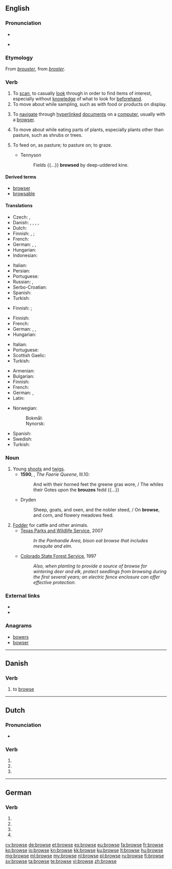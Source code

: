 ==English==

===Pronunciation===
* {{audio|en-us-browse.ogg|Audio (US)|lang=en}}

* {{rhymes|aʊz}}

===Etymology===
From {{etyl|frm|en}} ''[[brouster]]'', from {{etyl|fro|en}} ''[[broster]]''.

===Verb===
{{en-verb|brows|ing}}

# To [[scan]], to casually [[look]] through in order to find items of interest, especially without [[knowledge]] of what to look for [[beforehand]].
# To move about while sampling, such as with food or products on display.
# {{context|transitive|computing|lang=en}} To [[navigate]] through [[hyperlinked]] [[document]]s on a [[computer]], usually with a [[browser]].
# {{context|intransitive|of an animal|lang=en}} To move about while eating parts of plants, especially plants other than pasture, such as shrubs or trees.
# {{context|transitive|lang=en}} To feed on, as pasture; to pasture on; to graze.
#* Tennyson
#*: Fields {{...}} '''browsed''' by deep-uddered kine.

====Derived terms====
* [[browser]]
* [[browsable]]

====Translations====
{{trans-top|scan, casually look through}}
* Czech: {{t|cs|brouzdat}},  {{t|cs|prohlížet si}}
* Danish: {{t|da|gennemse|c}}, {{t+|da|skimme|c}}, {{t|da|gennem-|n}}, {{t|da|gennemrode|c}}, {{t|da|gennemsøge|c}}
* Dutch: {{t+|nl|doorbladeren}}
* Finnish: {{t+|fi|katsella}}, {{t|fi|tutkailla}}; {{t|fi|selailla}} {{qualifier|of media}}
* French: {{t+|fr|feuilleter}}
* German: {{t+|de|blättern}}, {{t|de|durchstöbern}}, {{t+|de|surfen}}
* Hungarian: {{t|hu|átböngész}}
* Indonesian: {{t+|id|lihat|alt=melihat-lihat}}
{{trans-mid}}
* Italian: {{t+|it|osservare}}
* Persian: {{t+|fa|مرور|tr=morur|sc=fa-Arab}}
* Portuguese: {{t+|pt|observar}}
* Russian: {{t+|ru|просма́тривать|impf|sc=Cyrl}}, {{t+|ru|просмотре́ть|pf|sc=Cyrl}}
* Serbo-Croatian: {{t|sh|прегледати|tr=pregledati|sc=Cyrl}}
* Spanish: {{t+|es|navegar}}
* Turkish: {{t+|tr|gözden geçirmek}}
{{trans-bottom}}

{{trans-top|move about while sampling}}
* Finnish: {{t+|fi|kierrellä}}; {{t|fi|maistella}} {{qualifier|of food and drink}}
{{trans-mid}}
{{trans-bottom}}

{{trans-top|navigate through hyperlinked documents}}
* Finnish: {{t+|fi|selata}}
* French: {{t+|fr|naviguer}}
* German: {{t|de|browsen}}, {{t+|de|durchsuchen}}, {{t+|de|stöbern}}
* Hungarian: {{t+|hu|böngészik}}
{{trans-mid}}
* Italian: {{t+|it|navigare}}
* Portuguese: {{t+|pt|navegar}}
* Scottish Gaelic: {{t|gd|brabhsaich}}
* Turkish: {{t+|tr|gözatmak}}
{{trans-bottom}}

{{trans-top|move about while eating parts of plants}}
* Armenian: {{t+|hy|արածել|tr=araçel}}
* Bulgarian: {{t+|bg|паса}}
* Finnish: {{t|fi|laiduntaa}}
* French: {{t+|fr|brouter}}
* German: {{t|de|grasen}}, {{t+|de|äsen}}
* Latin: {{t|la|tondeō}}
{{trans-mid}}
* Norwegian:
*: Bokmål: {{t|nb|beite}}
*: Nynorsk: {{t|nn|beite}}
* Spanish: {{t+|es|ramoneo|m}}
* Swedish: {{t+|sv|beta}}
* Turkish: {{t+|tr|otlamak}}
{{trans-bottom}}

===Noun===
{{en-noun}}

# Young [[shoot]]s and [[twig]]s.
#* '''1590''', {{w|Edmund Spenser}}, ''The Faerie Queene'', III.10:
#*: And with their horned feet the greene gras wore, / The whiles their Gotes upon the '''brouzes''' fedd {{...}}
#* Dryden
#*: Sheep, goats, and oxen, and the nobler steed, / On '''browse''', and corn, and flowery meadows feed.
# [[fodder|Fodder]] for cattle and other animals.
#* [http://www.tpwd.state.tx.us/learning/resources/activities/bison/bisonfood1.phtml Texas Parks and Wildlife Service], 2007
#*: ''In the Panhandle Area, bison eat browse that includes mesquite and elm.''
#* [http://csfs.colostate.edu/pdfs/wildlife_values.pdf Colorado State Forest Service], 1997
#*: ''Also, when planting to provide a source of browse for wintering deer and elk, protect seedlings from browsing during the first several years; an electric fence enclosure can offer effective protection.''

===External links===
* {{R:Webster 1913}}
* {{R:Century 1911}}

===Anagrams===
* [[bowers#English|bowers]]
* [[bowser#English|bowser]]

----

==Danish==

===Verb===
{{head|da|verb|imperative|brows|present|browser|past|browsede|past participle|browset}}

# {{context|computing|lang=da}} to [[browse]]

----

==Dutch==

===Pronunciation===
* {{audio|Nl-browse.ogg|Audio|lang=nl}}

===Verb===
{{nl-verb-form}}

# {{nl-verb form of|p=1|n=sg|t=pres|m=ind|browsen}}
# {{nl-verb form of|n=sg|t=pres|m=subj|browsen}}
# {{nl-verb form of|m=imp|browsen}}

----

==German==

===Verb===
{{head|de}}

# {{de-verb form of|browsen|1|s|g}}
# {{de-verb form of|browsen|1|s|k1}}
# {{de-verb form of|browsen|3|s|k1}}
# {{de-verb form of|browsen|i|s}}

[[cy:browse]]
[[de:browse]]
[[et:browse]]
[[es:browse]]
[[eu:browse]]
[[fa:browse]]
[[fr:browse]]
[[ko:browse]]
[[io:browse]]
[[kn:browse]]
[[kk:browse]]
[[ku:browse]]
[[lt:browse]]
[[hu:browse]]
[[mg:browse]]
[[ml:browse]]
[[my:browse]]
[[nl:browse]]
[[pl:browse]]
[[ru:browse]]
[[fi:browse]]
[[sv:browse]]
[[ta:browse]]
[[te:browse]]
[[vi:browse]]
[[zh:browse]]